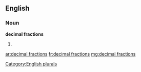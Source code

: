 ==English==

===Noun===
'''decimal fractions'''

# {{plural of|decimal fraction}}

[[Category:English plurals]]

[[ar:decimal fractions]]
[[fr:decimal fractions]]
[[mg:decimal fractions]]